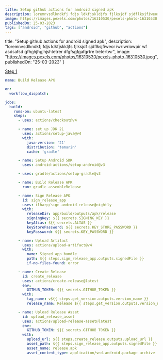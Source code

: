 ```yaml
---
title: Setup github actions for android signed apk
description: loremnvsdlkndkfj fdjs ldkfjskldjfs fjlksjdf sjdflksjfiweor iwriwriowpir wf asdsafsd gfhghjhgjhjshtetrer dfgfsgfgafgrtre tretertwr
image: https://images.pexels.com/photos/16310530/pexels-photo-16310530.jpeg
publishedOn: 25-03-2023
tags: ["android", "github", "actions"]
---
```


  title: "Setup github actions for android signed apk",
  description: "loremnvsdlkndkfj fdjs ldkfjskldjfs fjlksjdf sjdflksjfiweor iwriwriowpir wf asdsafsd gfhghjhgjhjshtetrer dfgfsgfgafgrtre tretertwr",
  image: "https://images.pexels.com/photos/16310530/pexels-photo-16310530.jpeg",
  publishedOn: "25-03-2023"
}


<BlogHero slug="setup-github-for-android-signed-apk"/>

[Step 1](/public/articles-assests/setup-github-for-android-signed-apk/Step1.png)

```yml
name: Build Release APK

on:
  workflow_dispatch:

jobs:
  build:
    runs-on: ubuntu-latest
    steps:
      - uses: actions/checkout@v4

      - name: set up JDK 21
        uses: actions/setup-java@v4
        with:
          java-version: '21'
          distribution: 'temurin'
          cache: 'gradle'

      - name: Setup Android SDK
        uses: android-actions/setup-android@v3

      - uses: gradle/actions/setup-gradle@v3

      - name: Build Release APK
        run: gradle assembleRelease

      - name: Sign Release APK
        id: sign_release_app
        uses: ilharp/sign-android-release@nightly
        with:
          releaseDir: app/build/outputs/apk/release
          signingKey: ${{ secrets.SIGNING_KEY }}
          keyAlias: ${{ secrets.ALIAS }}
          keyStorePassword: ${{ secrets.KEY_STORE_PASSWORD }}
          keyPassword: ${{ secrets.KEY_PASSWORD }}

      - name: Upload Artifact
        uses: actions/upload-artifact@v4
        with:
          name: Signed app bundle
          path: ${{ steps.sign_release_app.outputs.signedFile }}
          if-no-files-found: error

      - name: Create Release
        id: create_release
        uses: actions/create-release@latest
        env:
          GITHUB_TOKEN: ${{ secrets.GITHUB_TOKEN }}
        with:
          tag_name: v${{ steps.get_version.outputs.version_name }}
          release_name: Release ${{ steps.get_version.outputs.version_name }}

      - name: Upload Release Asset
        id: upload_release_asset
        uses: actions/upload-release-asset@latest
        env:
          GITHUB_TOKEN: ${{ secrets.GITHUB_TOKEN }}
        with:
          upload_url: ${{ steps.create_release.outputs.upload_url }}
          asset_path: ${{ steps.sign_release_app.outputs.signedFile }}
          asset_name: release.apk
          asset_content_type: application/vnd.android.package-archive
```